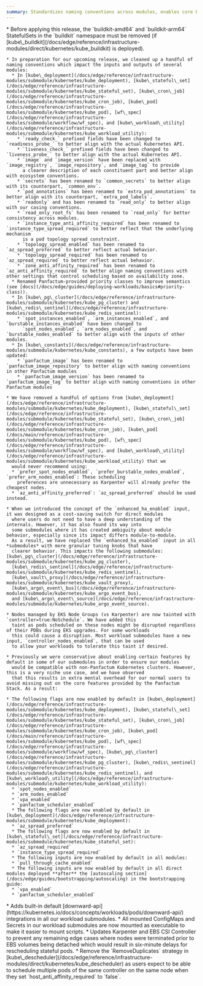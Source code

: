 ```yaml
---
summary: Standardizes naming conventions across modules, enables core Panfactum features by default, improves node scheduling with controller taints, and fixes EBS volume detachment issues to prevent pod rescheduling delays.
---
```



<ChangelogEntry>
  <Fragment slot="breaking-changes">
    * Before applying this release, the `buildkit-amd64` and `buildkit-arm64` StatefulSets in the `buildkit` namespace
      must be removed (if [kube\_buildkit](/docs/edge/reference/infrastructure-modules/direct/kubernetes/kube_buildkit) is deployed).

    * In preparation for our upcoming release, we cleaned up a handful of naming conventions which impact the inputs and outputs of several modules:
      * In [kube\_deployment](/docs/edge/reference/infrastructure-modules/submodule/kubernetes/kube_deployment), [kube\_stateful\_set](/docs/edge/reference/infrastructure-modules/submodule/kubernetes/kube_stateful_set), [kube\_cron\_job](/docs/edge/reference/infrastructure-modules/submodule/kubernetes/kube_cron_job), [kube\_pod](/docs/edge/reference/infrastructure-modules/submodule/kubernetes/kube_pod), [wf\_spec](/docs/edge/reference/infrastructure-modules/submodule/workflow/wf_spec), and [kube\_workload\_utility](/docs/edge/reference/infrastructure-modules/submodule/kubernetes/kube_workload_utility):
        * `ready_check_` prefixed fields have been changed to `readiness_probe_` to better align with the actual Kubernetes API.
        * `liveness_check_` prefixed fields have been changed to `liveness_probe_` to better align with the actual Kubernetes API.
        * `image` and `image_version` have been replaced with `image_registry`, `image_repository`, and `image_tag` to provide
          a clearer description of each constituent part and better align with ecosystem conventions.
        * `secrets` has been renamed to `common_secrets` to better align with its counterpart, `common_env`.
        * `pod_annotations` has been renamed to `extra_pod_annotations` to better align with its counterpart, `extra_pod_labels`.
        * `readonly` and has been renamed to `read_only` to better align with our casing conventions.
        * `read_only_root_fs` has been renamed to `read_only` for better consistency across modules.
        * `instance_type_anti_affinity_required` has been renamed to `instance_type_spread_required` to better reflect that the underlying mechanism
          is a pod topology spread constraint.
        * `topology_spread_enabled` has been renamed to `az_spread_preferred` to better reflect actual behavior.
        * `topology_spread_required` has been renamed to `az_spread_required` to better reflect actual behavior.
        * `zone_anti_affinity_required` has been renamed to `az_anti_affinity_required` to better align naming conventions with other settings that control scheduling based on availability zone.
      * Renamed Panfactum-provided priority classes to improve semantics (see [docs](/docs/edge/guides/deploying-workloads/basics#priority-class)).
      * In [kube\_pg\_cluster](/docs/edge/reference/infrastructure-modules/submodule/kubernetes/kube_pg_cluster) and [kube\_redis\_sentinel](/docs/edge/reference/infrastructure-modules/submodule/kubernetes/kube_redis_sentinel):
        * `spot_instances_enabled`, `arm_instances_enabled`, and `burstable_instances_enabled` have been changed to
          `spot_nodes_enabled`, `arm_nodes_enabled`, and `burstable_nodes_enabled` to better align with the inputs of other modules.
      * In [kube\_constants](/docs/edge/reference/infrastructure-modules/submodule/kubernetes/kube_constants), a few outputs have been updated:
        * `panfactum_image` has been renamed to `panfactum_image_repository` to better align with naming conventions in other Panfactum modules
        * `panfactum_image_version` has been renamed to `panfactum_image_tag` to better align with naming conventions in other Panfactum modules

    * We have removed a handful of options from [kube\_deployment](/docs/edge/reference/infrastructure-modules/submodule/kubernetes/kube_deployment), [kube\_stateful\_set](/docs/edge/reference/infrastructure-modules/submodule/kubernetes/kube_stateful_set), [kube\_cron\_job](/docs/edge/reference/infrastructure-modules/submodule/kubernetes/kube_cron_job), [kube\_pod](/docs/main/reference/infrastructure-modules/submodule/kubernetes/kube_pod), [wf\_spec](/docs/edge/reference/infrastructure-modules/submodule/workflow/wf_spec), and [kube\_workload\_utility](/docs/edge/reference/infrastructure-modules/submodule/kubernetes/kube_workload_utility) that we
      would never recommend using:
      * `prefer_spot_nodes_enabled`, `prefer_burstable_nodes_enabled`, `prefer_arm_nodes_enabled`: These scheduling
        preferences are unnecessary as Karpenter will already prefer the cheapest nodes.
      * `az_anti_affinity_preferred`: `az_spread_preferred` should be used instead.

    * When we introduced the concept of the `enhanced_ha_enabled` input, it was designed as a cost-saving switch for direct modules
      where users do not need to have a deep understanding of the internals. However, it has also found its way into
      some submodules where it has created ambiguity about module behavior, especially since its impact differs module-to-module.
      As a result, we have replaced the `enhanced_ha_enabled` input in all *submodules* with more granular tuning knobs that have
      clearer behavior. This impacts the following submodules: [kube\_pg\_cluster](/docs/edge/reference/infrastructure-modules/submodule/kubernetes/kube_pg_cluster),
      [kube\_redis\_sentinel](/docs/edge/reference/infrastructure-modules/submodule/kubernetes/kube_redis_sentinel),
      [kube\_vault\_proxy](/docs/edge/reference/infrastructure-modules/submodule/kubernetes/kube_vault_proxy),
      [kube\_argo\_event\_bus](/docs/edge/reference/infrastructure-modules/submodule/kubernetes/kube_argo_event_bus),
      and [kube\_argo\_event\_source](/docs/edge/reference/infrastructure-modules/submodule/kubernetes/kube_argo_event_source).

    * Nodes managed by EKS Node Groups (vs Karpenter) are now tainted with `controller=true:NoSchedule`. We have added this
      taint as pods scheduled on these nodes might be disrupted regardless of their PDBs during EKS upgrades. For some workloads
      this could cause a disruption. Most workload submodules have a new input, `controller_nodes_enabled`, that can be used
      to allow your workloads to tolerate this taint if desired.

    * Previously we were conservative about enabling certain features by default in some of our submodules in order to ensure our modules
      would be compatible with non-Panfactum Kubernetes clusters. However, this is a very niche use case, and we have observed
      that this results in extra mental overhead for our normal users to avoid missing out on the core features provided by the Panfactum Stack. As a result:

    * The following flags are now enabled by default in [kube\_deployment](/docs/edge/reference/infrastructure-modules/submodule/kubernetes/kube_deployment), [kube\_stateful\_set](/docs/edge/reference/infrastructure-modules/submodule/kubernetes/kube_stateful_set), [kube\_cron\_job](/docs/edge/reference/infrastructure-modules/submodule/kubernetes/kube_cron_job), [kube\_pod](/docs/main/reference/infrastructure-modules/submodule/kubernetes/kube_pod), [wf\_spec](/docs/edge/reference/infrastructure-modules/submodule/workflow/wf_spec), [kube\_pg\_cluster](/docs/edge/reference/infrastructure-modules/submodule/kubernetes/kube_pg_cluster), [kube\_redis\_sentinel](/docs/edge/reference/infrastructure-modules/submodule/kubernetes/kube_redis_sentinel), and [kube\_workload\_utility](/docs/edge/reference/infrastructure-modules/submodule/kubernetes/kube_workload_utility):
      * `spot_nodes_enabled`
      * `arm_nodes_enabled`
      * `vpa_enabled`
      * `panfactum_scheduler_enabled`
      * The following flags are now enabled by default in [kube\_deployment](/docs/edge/reference/infrastructure-modules/submodule/kubernetes/kube_deployment):
      * `az_spread_preferred`
      * The following flags are now enabled by default in [kube\_stateful\_set](/docs/edge/reference/infrastructure-modules/submodule/kubernetes/kube_stateful_set):
      * `az_spread_required`
      * `instance_type_spread_required`
      * The following inputs are now enabled by default in all modules:
      * `pull_through_cache_enabled`
      * The following inputs are now enabled by default in all direct modules deployed **after** the [autoscaling section](/docs/edge/guides/bootstrapping/autoscaling) in the bootstrapping guide:
      * `vpa_enabled`
      * `panfactum_scheduler_enabled`
  </Fragment>

  <Fragment slot="additions">
    * Adds built-in default [downward-api](https://kubernetes.io/docs/concepts/workloads/pods/downward-api/)
      integrations in all our workload submodules.
    * All mounted ConfigMaps and Secrets in our workload submodules are now mounted as executable to make
      it easier to mount scripts.
  </Fragment>

  <Fragment slot="fixes">
    * Updates Karpenter and EBS CSI Controller to prevent any remaining edge cases where nodes were terminated prior to
      EBS volumes being detached which would result in six-minute delays for rescheduling stateful pods.
    * Remove the `RemoveDuplicates` strategy in [kube\_descheduler](/docs/edge/reference/infrastructure-modules/direct/kubernetes/kube_descheduler)
      as users expect to be able to schedule multiple pods of the same controller on the same node when they set
      `host_anti_affinity_required` to `false`.
  </Fragment>
</ChangelogEntry>
